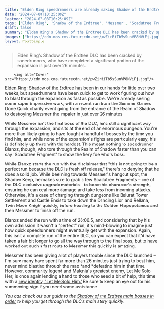 ```yaml
---
title: "Elden Ring speedrunners are already making Shadow of the Erdtree look easy, starting from the beginning and destroying Messmer in under 27 minutes"
date: "2024-07-08T10:25:09Z"
lastmod: "2024-07-08T10:25:09Z"
tags: ['Elden Ring', 'Shadow of the Erdtree', 'Messmer', 'Scadutree Fragment', 'Realm of Shadow', 'Belurat Tower Settlement', 'Castle Ensis', 'Dancing Lion', 'Rellana', 'Twin Moon Knight', 'Golden Hippopotamus', 'Summer Games Done Quick', 'Blanxz', 'Let Me Solo Her', 'Let Me Solo Him']
draft: false
summary: "Elden Ring's Shadow of the Erdtree DLC has been cracked by speedrunners, who have completed a significant portion of the expansion in just over 26 minutes."
images: ["https://cdn.mos.cms.futurecdn.net/pwZirBiTb5sSunVP8NViFj.jpg"]
layout: PostSimple
---
```

> Elden Ring's Shadow of the Erdtree DLC has been cracked by speedrunners, who have completed a significant portion of the expansion in just over 26 minutes.


        <img alt="Cover" src="https://cdn.mos.cms.futurecdn.net/pwZirBiTb5sSunVP8NViFj.jpg"/>
        
[<u>Elden Ring</u>](https://www.gamesradar.com/elden-ring-guide/): [<u>Shadow of the Erdtree</u>](https://www.gamesradar.com/games/action-rpg/elden-ring-shadow-of-the-erdtree-guide/) has been in our hands for little over two weeks, but speedrunners have been quick to get to work figuring out how to blast through the expansion as fast as possible. We're already seeing some super impressive work, with a recent run from the Summer Games Done Quick charity event going from the entrance of the Realm of Shadow to destroying Messmer the Impaler in just over 26 minutes.

While Messmer isn't the final boss of the DLC, he's still a significant way through the expansion, and sits at the end of an enormous dungeon. You're more than likely going to have fought a handful of bosses by the time you find him, and while none of the expansion's fights are particularly easy, his is definitely up there with the hardest. This meant nothing to speedrunner Blanxz, though, who tore through the Realm of Shadow faster than you can say 'Scadutree Fragment' to show the fiery foe who's boss.

While Blanxz starts the run with the disclaimer that "this is not going to be a perfect run because the DLC is fresh off release," there's no denying that he does a solid job. While beelining towards Messmer's hangout spot, the Shadow Keep, he makes sure to grab a few Scadutree Fragments – one of the DLC-exclusive upgrade materials – to boost his character's strength, ensuring he can deal more damage and take less from incoming attacks. Otherwise, it's a case of charging through dungeons like Belurat Tower Settlement and Castle Ensis to take down the Dancing Lion and Rellana, Twin Moon Knight quickly, before heading to the Golden Hippopotamus and then Messmer to finish off the run. 

Blanxz ended the run with a time of 26:06.5, and considering that by his own admission it wasn't a "perfect" run, it's mind-blowing to imagine just how quick speedrunners might eventually get with the expansion. Again, this isn't a complete run of the entire DLC, so you can expect that it'd have taken a fair bit longer to go all the way through to the final boss, but to have worked out such a fast route to Messmer this quickly is amazing. 

Messmer has been giving a lot of players trouble since the DLC launched – I'm sure many have spent far more than 26 minutes just trying to beat him, never mind blasting through the map *and *defeating him in that time. However, community legend and Malenia's greatest enemy, Let Me Solo Her, is once again lending a hand to those who need a bit of help, this time with a [<u>new identity, 'Let Me Solo Him.'</u>](https://www.gamesradar.com/games/action-rpg/let-me-solo-her-is-now-let-me-solo-him-in-elden-ring-shadow-of-the-erdtree-and-hes-ready-to-kill-messmer-for-you/) Be sure to keep an eye out for his summoning sign if you need some assistance. 

*You can check out our guide to the *[<u><em>Shadow of the Erdtree main bosses in order</em></u>](https://www.gamesradar.com/games/action-rpg/shadow-of-the-erdtree-main-bosses-in-order/)* to help you get through the DLC's main story quickly.*
        